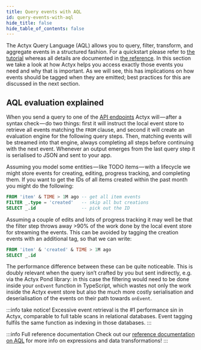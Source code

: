 ```yaml
---
title: Query events with AQL
id: query-events-with-aql
hide_title: false
hide_table_of_contents: false
---
```


The Actyx Query Language (AQL) allows you to query, filter, transform, and aggregate events in a structured fashion.
For a quickstart please refer to [the tutorial](../../tutorials/aql.mdx) whereas all details are documented in [the reference](../../reference/aql.mdx).
In this section we take a look at how Actyx helps you access exactly those events you need and why that is important.
As we will see, this has implications on how events should be tagged when they are emitted; best practices for this are discussed in the next section.

## AQL evaluation explained

When you send a query to one of the [API endpoints](../../reference/events-api.mdx) Actyx will — after a syntax check — do two things:
first it will instruct the local event store to retrieve all events matching the `FROM` clause, and second it will create an evaluation engine for the following query steps.
Then, matching events will be streamed into that engine, always completing all steps before continuing with the next event.
Whenever an output emerges from the last query step it is serialised to JSON and sent to your app.

Assuming you model some entities — like TODO items — with a lifecycle we might store events for creating, editing, progress tracking, and completing them.
If you want to get the IDs of all items created within the past month you might do the following:

```sql
FROM 'item' & TIME > 1M ago -- get all item events
FILTER _.type = 'created'   -- skip all but creations
SELECT _.id                 -- pick out the ID
```

Assuming a couple of edits and lots of progress tracking it may well be that the filter step throws away >90% of the work done by the local event store for streaming the events.
This can be avoided by tagging the creation events with an additional tag, so that we can write:

```sql
FROM 'item' & 'created' & TIME > 1M ago
SELECT _.id
```

The performance difference between these can be quite noticeable.
This is doubly relevant when the query isn’t crafted by you but sent indirectly, e.g. via the Actyx Pond library:
in this case the filtering would need to be done inside your `onEvent` function in TypeScript, which wastes not only the work inside the Actyx event store but also the much more costly serialisation and deserialisation of the events on their path towards `onEvent`.

:::info take notice!
Excessive event retrieval is the #1 performance sin in Actyx, comparable to full table scans in relational databases.
Event tagging fulfils the same function as indexing in those databases.
:::

:::info Full reference documentation
Check out our [reference documentation on AQL](../../reference/aql.mdx) for more info on expressions and data transformations!
:::
